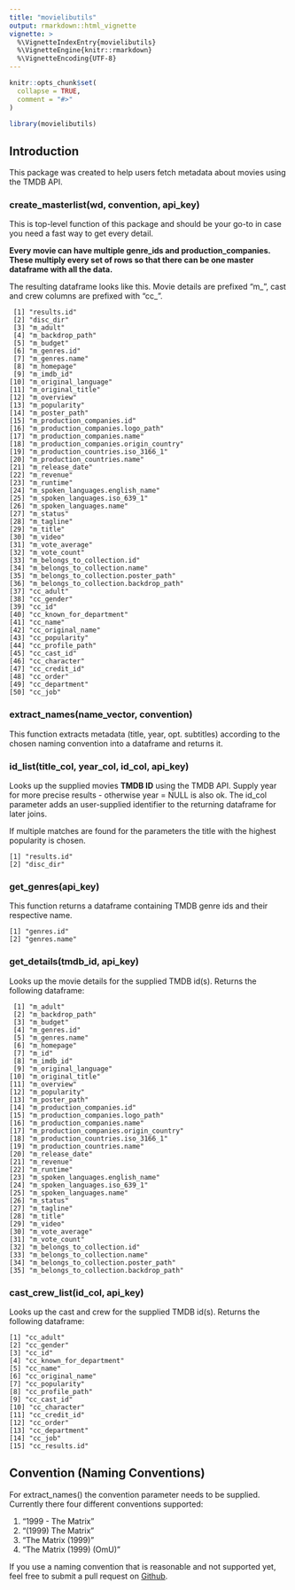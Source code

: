```yaml
---
title: "movielibutils"
output: rmarkdown::html_vignette
vignette: >
  %\VignetteIndexEntry{movielibutils}
  %\VignetteEngine{knitr::rmarkdown}
  %\VignetteEncoding{UTF-8}
---
```


```r
knitr::opts_chunk$set(
  collapse = TRUE,
  comment = "#>"
)
```

```r
library(movielibutils)
```
## Introduction

This package was created to help users fetch metadata about movies using the TMDB API.

### create_masterlist(wd, convention, api_key)

This is top-level function of this package and should be your go-to in case you need a fast way to get every detail.

**Every movie can have multiple genre_ids and production_companies. These multiply every set of rows so that there can be one master dataframe with all the data.**

The resulting dataframe looks like this. Movie details are prefixed "m_", cast and crew columns are prefixed with "cc_".

```
 [1] "results.id"
 [2] "disc_dir"
 [3] "m_adult"
 [4] "m_backdrop_path"
 [5] "m_budget"
 [6] "m_genres.id"
 [7] "m_genres.name"
 [8] "m_homepage"
 [9] "m_imdb_id"
[10] "m_original_language"
[11] "m_original_title"
[12] "m_overview"
[13] "m_popularity"
[14] "m_poster_path"
[15] "m_production_companies.id"
[16] "m_production_companies.logo_path"
[17] "m_production_companies.name"
[18] "m_production_companies.origin_country"
[19] "m_production_countries.iso_3166_1"
[20] "m_production_countries.name"
[21] "m_release_date"
[22] "m_revenue"
[23] "m_runtime"
[24] "m_spoken_languages.english_name"
[25] "m_spoken_languages.iso_639_1"
[26] "m_spoken_languages.name"
[27] "m_status"
[28] "m_tagline"
[29] "m_title"
[30] "m_video"
[31] "m_vote_average"
[32] "m_vote_count"
[33] "m_belongs_to_collection.id"
[34] "m_belongs_to_collection.name"
[35] "m_belongs_to_collection.poster_path"
[36] "m_belongs_to_collection.backdrop_path"
[37] "cc_adult"
[38] "cc_gender"
[39] "cc_id"
[40] "cc_known_for_department"
[41] "cc_name"
[42] "cc_original_name"
[43] "cc_popularity"
[44] "cc_profile_path"
[45] "cc_cast_id"
[46] "cc_character"
[47] "cc_credit_id"
[48] "cc_order"
[49] "cc_department"
[50] "cc_job"
```

### extract_names(name_vector, convention)

This function extracts metadata (title, year, opt. subtitles) according to the chosen naming convention into a dataframe and returns it. 

### id_list(title_col, year_col, id_col, api_key)

Looks up the supplied movies **TMDB ID** using the TMDB API. Supply year for more precise results - otherwise year = NULL is also ok.
The id_col parameter adds an user-supplied identifier to the returning dataframe for later joins.

If multiple matches are found for the parameters the title with the highest popularity is chosen.

```
[1] "results.id"
[2] "disc_dir"  
```

### get_genres(api_key)

This function returns a dataframe containing TMDB genre ids and their respective name.
```
[1] "genres.id"
[2] "genres.name"
```

### get_details(tmdb_id, api_key) 

Looks up the movie details for the supplied TMDB id(s). Returns the following dataframe:

```
 [1] "m_adult"
 [2] "m_backdrop_path"
 [3] "m_budget"
 [4] "m_genres.id"
 [5] "m_genres.name"
 [6] "m_homepage"
 [7] "m_id"
 [8] "m_imdb_id"
 [9] "m_original_language"
[10] "m_original_title"
[11] "m_overview"
[12] "m_popularity"
[13] "m_poster_path"
[14] "m_production_companies.id"
[15] "m_production_companies.logo_path"
[16] "m_production_companies.name"
[17] "m_production_companies.origin_country"
[18] "m_production_countries.iso_3166_1"
[19] "m_production_countries.name"
[20] "m_release_date"
[21] "m_revenue"
[22] "m_runtime"
[23] "m_spoken_languages.english_name"
[24] "m_spoken_languages.iso_639_1"
[25] "m_spoken_languages.name"
[26] "m_status"
[27] "m_tagline"
[28] "m_title"
[29] "m_video"
[30] "m_vote_average"
[31] "m_vote_count"
[32] "m_belongs_to_collection.id"
[33] "m_belongs_to_collection.name"
[34] "m_belongs_to_collection.poster_path"
[35] "m_belongs_to_collection.backdrop_path"
```

### cast_crew_list(id_col, api_key) 

Looks up the cast and crew for the supplied TMDB id(s). Returns the following dataframe:

```
[1] "cc_adult"
[2] "cc_gender"
[3] "cc_id"
[4] "cc_known_for_department"
[5] "cc_name"
[6] "cc_original_name"
[7] "cc_popularity"
[8] "cc_profile_path"
[9] "cc_cast_id"
[10] "cc_character"
[11] "cc_credit_id"
[12] "cc_order"
[13] "cc_department"
[14] "cc_job"
[15] "cc_results.id"
```

## Convention (Naming Conventions)

For extract_names() the convention parameter needs to be supplied.
Currently there four different conventions supported:

1. "1999 - The Matrix"
2. "(1999) The Matrix"
3. "The Matrix (1999)"
4. "The Matrix (1999) (OmU)"

If you use a naming convention that is reasonable and not supported yet, feel free to submit a pull request on [Github](https://github.com/tilschuenemann/movielibutils/pulls).

